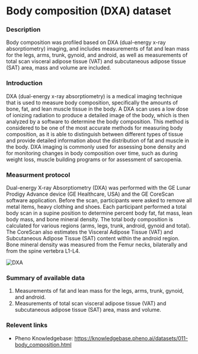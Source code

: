 # Body composition (DXA) dataset

### Description
Body composition was profiled based on DXA (dual-energy x-ray absorptiometry) imaging, and includes measurements of fat and lean mass for the legs, arms, trunk, gynoid, and android, as well as measurements of total scan visceral adipose tissue (VAT) and subcutaneous adipose tissue (SAT) area, mass and volume are included.

### Introduction
DXA (dual-energy x-ray absorptiometry) is a medical imaging technique that is used to measure body composition, specifically the amounts of bone, fat, and lean muscle tissue in the body. A DXA scan uses a low dose of ionizing radiation to produce a detailed image of the body, which is then analyzed by a software to determine the body composition. This method is considered to be one of the most accurate methods for measuring body composition, as it is able to distinguish between different types of tissue and provide detailed information about the distribution of fat and muscle in the body. DXA imaging is commonly used for assessing bone density and for monitoring changes in body composition over time, such as during weight loss, muscle building programs or for assessment of sarcopenia.

### Measurment protocol
Dual-energy X-ray Absorptiometry (DXA) was performed with the GE Lunar Prodigy Advance device (GE Healthcare, USA) and the GE CoreScan software application. Before the scan, participants were asked to remove all metal items, heavy clothing and shoes. Each participant performed a total body scan in a supine position to determine percent body fat, fat mass, lean body mass, and bone mineral density. The total body composition is calculated for various regions (arms, legs, trunk, android, gynoid and total). The CoreScan also estimates the Visceral Adipose Tissue (VAT) and Subcutaneous Adipose Tissue (SAT) content within the android region. Bone mineral density was measured from the Femur necks, bilaterally and from the spine vertebra L1-L4. 

![DXA](/md/folders/11/dxa_machine.jpeg)

### Summary of available data
1. Measurements of fat and lean mass for the legs, arms, trunk, gynoid, and android.
2. Measurements of total scan visceral adipose tissue (VAT) and subcutaneous adipose tissue (SAT) area, mass and volume.

### Relevent links
* Pheno Knowledgebase: https://knowledgebase.pheno.ai/datasets/011-body_composition.html

